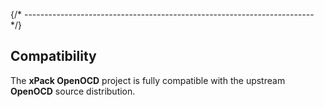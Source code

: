 
{/* ------------------------------------------------------------------------ */}

## Compatibility

The **xPack OpenOCD** project is fully compatible with the upstream
**OpenOCD** source distribution.
